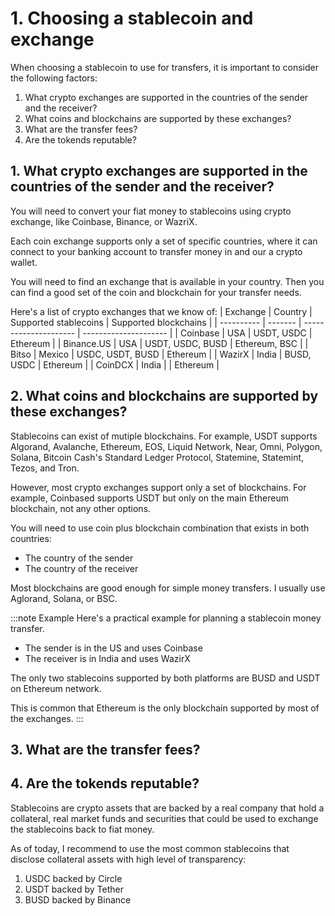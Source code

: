 # 1. Choosing a stablecoin and exchange

When choosing a stablecoin to use for transfers, it is important to consider the following factors:

1. What crypto exchanges are supported in the countries of the sender and the receiver?
2. What coins and blockchains are supported by these exchanges?
3. What are the transfer fees?
4. Are the tokends reputable?



## 1. What crypto exchanges are supported in the countries of the sender and the receiver?

You will need to convert your fiat money to stablecoins using crypto exchange, like Coinbase, Binance, or WazriX.

Each coin exchange supports only a set of specific countries, where it can connect to your banking account to transfer money in and our a crypto wallet.

You will need to find an exchange that is available in your country. Then you can find a good set of the coin and blockchain for your transfer needs.

Here's a list of crypto exchanges that we know of:
| Exchange   | Country | Supported stablecoins | Supported blockchains |
| ---------- | ------- | --------------------- | --------------------- |
| Coinbase   | USA     | USDT, USDC            | Ethereum              |
| Binance.US | USA     | USDT, USDC, BUSD      | Ethereum, BSC         |
| Bitso      | Mexico  | USDC, USDT, BUSD      | Ethereum              |
| WazirX     | India   | BUSD, USDC            | Ethereum              |
| CoinDCX    | India   |                       | Ethereum              |


## 2. What coins and blockchains are supported by these exchanges?

Stablecoins can exist of mutiple blockchains. For example, USDT supports Algorand, Avalanche, Ethereum, EOS, Liquid Network, Near, Omni, Polygon, Solana, Bitcoin Cash's Standard Ledger Protocol, Statemine, Statemint, Tezos, and Tron.

However, most crypto exchanges support only a set of blockchains. For example, Coinbased supports USDT but only on the main Ethereum blockchain, not any other options.

You will need to use coin plus blockchain combination that exists in both countries:
- The country of the sender
- The country of the receiver

Most blockchains are good enough for simple money transfers. I usually use Aglorand, Solana, or BSC.

:::note Example
Here's a practical example for planning a stablecoin money transfer.
- The sender is in the US and uses Coinbase
- The receiver is in India and uses WazirX

The only two stablecoins supported by both platforms are BUSD and USDT on Ethereum network.

This is common that Ethereum is the only blockchain supported by most of the exchanges.
:::

## 3. What are the transfer fees?



## 4. Are the tokends reputable?

Stablecoins are crypto assets that are backed by a real company that hold a collateral, real market funds and securities that could be used to exchange the stablecoins back to fiat money.

As of today, I recommend to use the most common stablecoins that disclose collateral assets with high level of transparency:
1. USDC backed by Circle
2. USDT backed by Tether
3. BUSD backed by Binance



